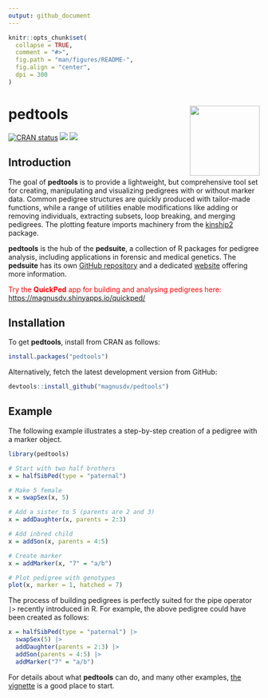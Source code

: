 ---
output: github_document
---

<!-- README.md is generated from README.Rmd. Please edit that file -->

```{r, echo = FALSE}
knitr::opts_chunk$set(
  collapse = TRUE,
  comment = "#>",
  fig.path = "man/figures/README-",
  fig.align = "center",
  dpi = 300
)
```

# pedtools <img src="man/figures/logo.png" align="right" height=140/>

<!-- badges: start -->
[![CRAN status](https://www.r-pkg.org/badges/version/pedtools)](https://CRAN.R-project.org/package=pedtools)
[![](https://cranlogs.r-pkg.org/badges/grand-total/pedtools?color=yellow)](https://cran.r-project.org/package=pedtools)
[![](https://cranlogs.r-pkg.org/badges/last-month/pedtools?color=yellow)](https://cran.r-project.org/package=pedtools)
<!-- badges: end -->

## Introduction
The goal of **pedtools** is to provide a lightweight, but comprehensive tool set for creating, manipulating and visualizing pedigrees with or without marker data. Common pedigree structures are quickly produced with tailor-made functions, while a range of utilities enable modifications like adding or removing individuals, extracting subsets, loop breaking, and merging pedigrees. The plotting feature imports machinery from the [kinship2](https://CRAN.R-project.org/package=kinship2) package.

**pedtools** is the hub of the **pedsuite**, a collection of R packages for pedigree analysis, including applications in forensic and medical genetics. The **pedsuite** has its own  [GitHub repository](https://github.com/magnusdv/pedsuite) and a dedicated [website](https://magnusdv.github.io/pedsuite/) offering more information.

<span style="color:red;"> Try the **QuickPed** app for building and analysing pedigrees here: [https://magnusdv.shinyapps.io/quickped/](https://magnusdv.shinyapps.io/quickped/) </span>


## Installation
To get **pedtools**, install from CRAN as follows:
```{r, eval = FALSE}
install.packages("pedtools")
```

Alternatively, fetch the latest development version from GitHub:
```{r, eval = FALSE}
devtools::install_github("magnusdv/pedtools")
```

## Example
The following example illustrates a step-by-step creation of a pedigree with a marker object.

```{r example, fig.height = 3, fig.width = 3.5, out.width = "40%", message = FALSE}
library(pedtools)

# Start with two half brothers
x = halfSibPed(type = "paternal")

# Make 5 female
x = swapSex(x, 5)

# Add a sister to 5 (parents are 2 and 3)
x = addDaughter(x, parents = 2:3)

# Add inbred child
x = addSon(x, parents = 4:5)

# Create marker
x = addMarker(x, "7" = "a/b")

# Plot pedigree with genotypes
plot(x, marker = 1, hatched = 7)
```

The process of building pedigrees is perfectly suited for the pipe operator `|>` recently introduced in R. For example, the above pedigree could have been created as follows:
```{r}
x = halfSibPed(type = "paternal") |>
  swapSex(5) |>
  addDaughter(parents = 2:3) |>
  addSon(parents = 4:5) |>
  addMarker("7" = "a/b")
```

For details about what **pedtools** can do, and many other examples, [the vignette](https://cran.r-project.org/package=pedtools/vignettes/pedtools.html) is a good place to start.
